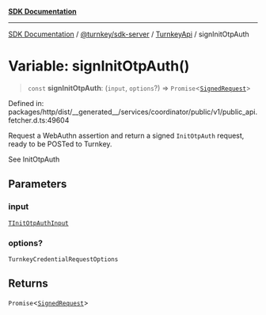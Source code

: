 [**SDK Documentation**](../../../../../README.mdx)

***

[SDK Documentation](../../../../../packages.mdx) / [@turnkey/sdk-server](../../../README.mdx) / [TurnkeyApi](../README.mdx) / signInitOtpAuth

# Variable: signInitOtpAuth()

> `const` **signInitOtpAuth**: (`input`, `options`?) => `Promise`\<[`SignedRequest`](../../../../http/type-aliases/SignedRequest.mdx)\>

Defined in: packages/http/dist/\_\_generated\_\_/services/coordinator/public/v1/public\_api.fetcher.d.ts:49604

Request a WebAuthn assertion and return a signed `InitOtpAuth` request, ready to be POSTed to Turnkey.

See InitOtpAuth

## Parameters

### input

[`TInitOtpAuthInput`](../type-aliases/TInitOtpAuthInput.mdx)

### options?

`TurnkeyCredentialRequestOptions`

## Returns

`Promise`\<[`SignedRequest`](../../../../http/type-aliases/SignedRequest.mdx)\>
